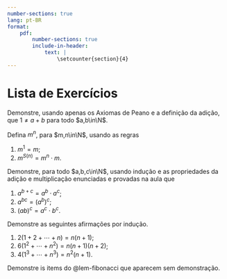 ```yaml
---
number-sections: true
lang: pt-BR
format: 
    pdf:
        number-sections: true
        include-in-header:
            text: |
                \setcounter{section}{4}
---
```


# Lista de Exercícios

:::{#exr-}
Demonstre, usando apenas os Axiomas de Peano e a definição da adição, que $1\neq a+b$ para todo $a,b\in\N$. 
:::


:::{#exr-}
Defina $m^n$, para $m,n\in\N$, usando as regras 

1. $m^1=m$;
2. $m^{S(n)}=m^n\cdot m$.

Demonstre, para todo $a,b,c\in\N$, usando indução e as propriedades da adição e multiplicação enunciadas e provadas na aula que 

1. $a^{b+c}=a^b\cdot a^c$;
2. $a^{bc}=(a^b)^c$; 
3. $(ab)^c=a^c\cdot b^c$.
:::


:::{#exr-}
Demonstre as seguintes afirmações por indução.

1. $2(1+2+\cdots+n)=n(n+1)$;
2. $6(1^2+\cdots+n^2)=n(n+1)(n+2)$;
3. $4(1^3+\cdots+n^3)=n^2(n+1)$. 
:::

:::{#exr-}
Demonstre is items do @lem-fibonacci que aparecem sem demonstração. 
:::

